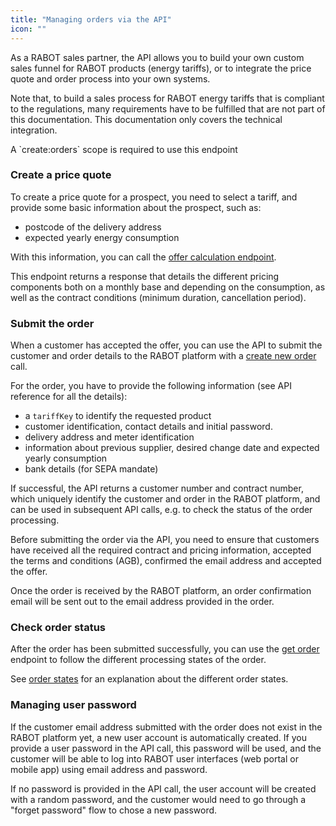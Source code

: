 ```yaml
---
title: "Managing orders via the API"
icon: ""
---
```


As a RABOT sales partner, the API allows you to build your own custom sales funnel for RABOT products (energy tariffs), or to integrate the price quote and order process into your own systems.

Note that, to build a sales process for RABOT energy tariffs that is compliant to the regulations, many requirements have to be fulfilled that are not part of this documentation. This documentation only covers the technical integration.

<Note>
  A `create:orders` scope is required to use this endpoint
</Note>

### Create a price quote

To create a price quote for a prospect, you need to select a tariff, and provide some basic information about the prospect, such as:

- postcode of the delivery address
- expected yearly energy consumption

With this information, you can call the [offer calculation endpoint](/api-reference/tariffs/calculate_price).

This endpoint returns a response that details the different pricing components both on a monthly base and depending on the consumption, as well as the contract conditions (minimum duration, cancellation period).

### Submit the order

When a customer has accepted the offer, you can use the API to submit the customer and order details to the RABOT platform with a [create new order](/api-reference/orders/create_order) call.

For the order, you have to provide the following information (see API reference for all the details):

- a `tariffKey` to identify the requested product
- customer identification, contact details and initial password.
- delivery address and meter identification
- information about previous supplier, desired change date and expected yearly consumption
- bank details (for SEPA mandate)

If successful, the API returns a customer number and contract number, which uniquely identify the customer and order in the RABOT platform, and can be used in subsequent API calls, e.g. to check the status of the order processing.

Before submitting the order via the API, you need to ensure that customers have received all the required contract and pricing information, accepted the terms and conditions (AGB), confirmed the email address and accepted the offer.

Once the order is received by the RABOT platform, an order confirmation email will be sent out to the email address provided in the order.

### Check order status

After the order has been submitted successfully, you can use the [get order](/api-reference/orders/get_order) endpoint to follow the different processing states of the order.

See [order states](/guides/order_states) for an explanation about the different order states.

### Managing user password

If the customer email address submitted with the order does not exist in the RABOT platform yet, a new user account is automatically created. If you provide a user password in the API call, this password will be used, and the customer will be able to log into RABOT user interfaces (web portal or mobile app) using email address and password.

If no password is provided in the API call, the user account will be created with a random password, and the customer would need to go through a "forget password" flow to chose a new password.